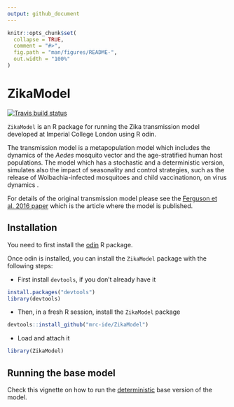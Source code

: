 ```yaml
---
output: github_document
---
```


<!-- README.md is generated from README.Rmd. Please edit that file -->

```r
knitr::opts_chunk$set(
  collapse = TRUE,
  comment = "#>",
  fig.path = "man/figures/README-",
  out.width = "100%"
)
```
# ZikaModel

<!-- badges: start -->
[![Travis build status](https://travis-ci.org/mrc-ide/zika-transmission-model.svg?branch=master)](https://travis-ci.org/mrc-ide/zika-transmission-model)
<!-- badges: end -->

`ZikaModel` is an R package for running the Zika transmission model 
developed at Imperial College London using R odin.

The transmission model is a metapopulation model which includes the 
dynamics of the _Aedes_ mosquito vector and the age-stratified human host 
populations. The model which has a stochastic and a deterministic version,
simulates also the impact of seasonality and control strategies, 
such as the release of Wolbachia-infected mosquitoes and child vaccinationon, 
on virus dynamics .

For details of the original transmission model please see the 
[Ferguson et al. 2016 paper](https://science.sciencemag.org/content/353/6297/353) 
which is the article where the model is published.

## Installation
You need to first install the [odin](https://github.com/mrc-ide/odin) R package. 

Once odin is installed, you can install the `ZikaModel` package with the 
following steps:  

- First install `devtools`, if you don't already have it

```r
install.packages("devtools")
library(devtools)
```
- Then, in a fresh R session, install the `ZikaModel` package

```r
devtools::install_github("mrc-ide/ZikaModel")
```

- Load and attach it 
```r
library(ZikaModel)
```

## Running the base model
Check this vignette on how to run the [deterministic]() base version of the model. 

